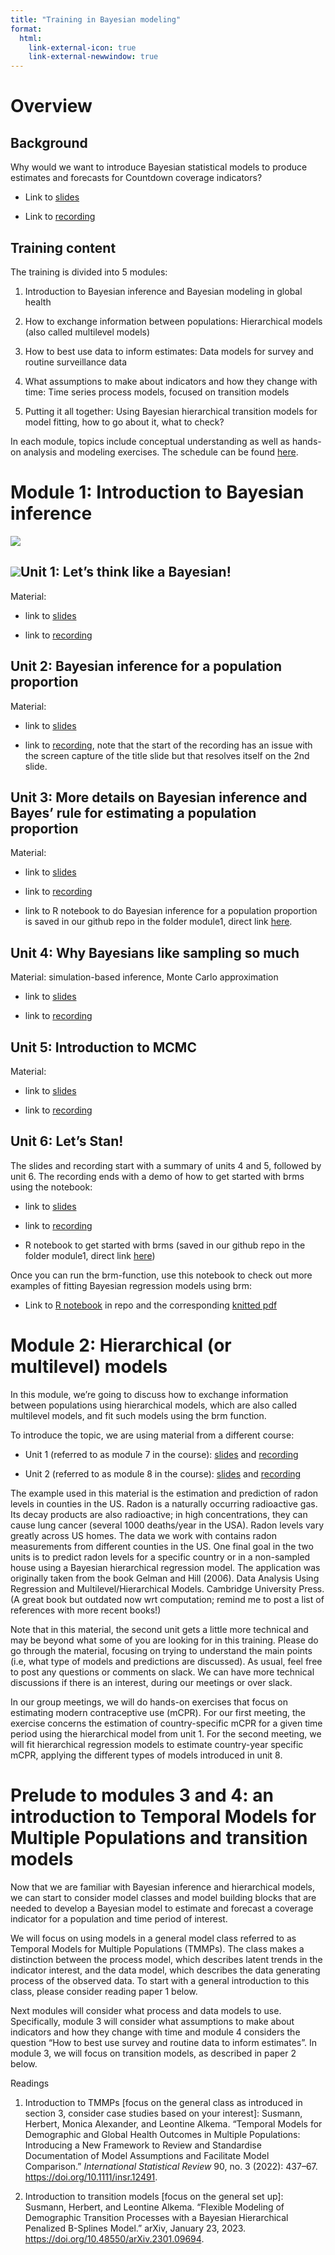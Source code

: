 ```yaml
---
title: "Training in Bayesian modeling"
format:
  html:
    link-external-icon: true
    link-external-newwindow: true
---
```


# Overview

## Background

Why would we want to introduce Bayesian statistical models to produce estimates and forecasts for Countdown coverage indicators?

-   Link to [slides](https://drive.google.com/file/d/1NP_WYZ5ffhWL1b4AY8v0Kd4HFWwMx8_w/view?usp=sharing "Slides 0 intro")

-   Link to [recording](https://drive.google.com/file/d/1XREbv8VWpi_EwR86b_jazfzv0BxsA-e5/view?usp=drive_link "Recoding 0 intro")

## Training content

The training is divided into 5 modules:

1.  Introduction to Bayesian inference and Bayesian modeling in global health

2.  How to exchange information between populations: Hierarchical models (also called multilevel models)

3.  How to best use data to inform estimates: Data models for survey and routine surveillance data  

4.  What assumptions to make about indicators and how they change with time: Time series process models, focused on transition models 

5.  Putting it all together: Using Bayesian hierarchical transition models for model fitting, how to go about it, what to check?

In each module, topics include conceptual understanding as well as hands-on analysis and modeling exercises. The schedule can be found [here](https://docs.google.com/spreadsheets/d/e/2PACX-1vROdU0FX10fhCk6MeEwB6XQ0m4o_HNY4KhQQ7y77XkAnUtfafx-3fiNrO-VZ4VEmMvgldmKYRt6_ye0/pubhtml?gid=1779572550&single=true "Schedule").

# Module 1: Introduction to Bayesian inference

![](images/clipboard-3224793780.png)

## ![](images/clipboard-2503681046.png)Unit 1: Let’s think like a Bayesian!

Material:

-   link to [slides](https://drive.google.com/file/d/1z9NJUKhz69qRXmkAG9oUQwf897amQBMX/view?usp=sharing)

-   link to [recording](https://drive.google.com/file/d/1iCdMeuFPDq-WXhSOat8dH748pndwi9CL/view?usp=sharing)

## Unit 2: Bayesian inference for a population proportion

Material:

-   link to [slides](https://drive.google.com/file/d/1EiTjmIk7b0hTnQuV7Y7BcIr4xGi_nPMG/view?usp=sharing)

-   link to [recording](https://drive.google.com/file/d/13G8Ww5woPQ-vUDsxZyS4psiIGANfOFSL/view?usp=sharing), note that the start of the recording has an issue with the screen capture of the title slide but that resolves itself on the 2nd slide.

## Unit 3: More details on Bayesian inference and Bayes’ rule for estimating a population proportion

Material:

-   link to [slides](https://drive.google.com/file/d/1AcOfCtARyVf11UpO3bAucVHam1tzAEKa/view?usp=sharing)

-   link to [recording](https://drive.google.com/file/d/1iWz9xb3bLm4HK3FQDXJ5UUVNW7tqlhda/view?usp=sharing)

-   link to R notebook to do Bayesian inference for a population proportion is saved in our github repo in the folder module1, direct link [here](https://github.com/AlkemaLab/BayesCoverageTraining/blob/main/module1_intro2bayes/everythingisnormal.Rmd).

## Unit 4: Why Bayesians like sampling so much

Material: simulation-based inference, Monte Carlo approximation

-   link to [slides](https://drive.google.com/file/d/17i2EpJstz3RiotKdiqNtv9EtN-4lOx8I/view?usp=sharing)

-   link to [recording](https://drive.google.com/file/d/1KsYvfjG-sFcVnBoqDhMBi8dZFqUqmzOL/view?usp=sharing)

## Unit 5: Introduction to MCMC

Material:

-   link to [slides](https://drive.google.com/file/d/116QZYxGuqqjy2PuptFHPbUvpLBFVAyJp/view?usp=sharing)

-   link to [recording](https://drive.google.com/file/d/1zndVu8Ax1zpJrFwq61CTOGtIger7QCHt/view?usp=sharing)

## Unit 6: Let's Stan!

The slides and recording start with a summary of units 4 and 5, followed by unit 6. The recording ends with a demo of how to get started with brms using the notebook:

-   link to [slides](https://drive.google.com/file/d/144IS40rfKVEiArZIVZJ8bWyR01pHsb1i/view?usp=sharing)

-   link to [recording](https://drive.google.com/file/d/1EH3j-qUFnmkA-gA008ETax--cYXBb77r/view?usp=sharing)

-   R notebook to get started with brms (saved in our github repo in the folder module1, direct link [here](https://github.com/AlkemaLab/BayesCoverageTraining/blob/main/module1_intro2bayes/brms_gettingstarted.Rmd))

Once you can run the brm-function, use this notebook to check out more examples of fitting Bayesian regression models using brm:

-   Link to [R notebook](https://github.com/AlkemaLab/BayesCoverageTraining/blob/main/module1_intro2bayes/brms_fitregressionmodels.Rmd) in repo and the corresponding [knitted pdf](https://drive.google.com/file/d/1T6Juh2eg3CULtVHnpLzPwoJ7Xu4_1Tkx/view?usp=sharing)

# Module 2: Hierarchical (or multilevel) models

In this module, we're going to discuss how to exchange information between populations using hierarchical models, which are also called multilevel models, and fit such models using the brm function.

To introduce the topic, we are using material from a different course:

-   Unit 1 (referred to as module 7 in the course): [slides](https://umass-my.sharepoint.com/:b:/g/personal/lalkema_umass_edu/ERv8djoD_rdDjCy9a5ayYOQBNDZZt2nBzCCZ2otWzMJgBg?e=d0c2rC) and [recording](https://umass-my.sharepoint.com/:v:/g/personal/lalkema_umass_edu/EYH_zu8bguFNnsMel7NerxIBYwe1geB4bA9_jvviBJs7zw?nav=eyJyZWZlcnJhbEluZm8iOnsicmVmZXJyYWxBcHAiOiJPbmVEcml2ZUZvckJ1c2luZXNzIiwicmVmZXJyYWxBcHBQbGF0Zm9ybSI6IldlYiIsInJlZmVycmFsTW9kZSI6InZpZXciLCJyZWZlcnJhbFZpZXciOiJNeUZpbGVzTGlua0NvcHkifX0&e=UCLcFW)

-   Unit 2 (referred to as module 8 in the course): [slides](https://umass-my.sharepoint.com/:b:/g/personal/lalkema_umass_edu/EboMuHtYaJRAj3mY_jC0_lUBfY0z5jThL6JWKR9kidRO-g?e=FIgXW5) and [recording](https://umass-my.sharepoint.com/:v:/g/personal/lalkema_umass_edu/EcpihxEcPwlCpH0p2GDT2hcBtlntRxc8dtS0FkYlAWbnZA?nav=eyJyZWZlcnJhbEluZm8iOnsicmVmZXJyYWxBcHAiOiJPbmVEcml2ZUZvckJ1c2luZXNzIiwicmVmZXJyYWxBcHBQbGF0Zm9ybSI6IldlYiIsInJlZmVycmFsTW9kZSI6InZpZXciLCJyZWZlcnJhbFZpZXciOiJNeUZpbGVzTGlua0NvcHkifX0&e=Owprd0)

The example used in this material is the estimation and prediction of radon levels in counties in the US. Radon is a naturally occurring radioactive gas. Its decay products are also radioactive; in high concentrations, they can cause lung cancer (several 1000 deaths/year in the USA). Radon levels vary greatly across US homes. The data we work with contains radon measurements from different counties in the US. One final goal in the two units is to predict radon levels for a specific country or in a non-sampled house using a Bayesian hierarchical regression model. The application was originally taken from the book Gelman and Hill (2006). Data Analysis Using Regression and Multilevel/Hierarchical Models. Cambridge University Press.[ ](http://umass.worldcat.org/title/data-analysis-using-regression-and-multilevelhierarchical-models/oclc/67375137&referer=brief_results)(A great book but outdated now wrt computation; remind me to post a list of references with more recent books!)

Note that in this material, the second unit gets a little more technical and may be beyond what some of you are looking for in this training. Please do go through the material, focusing on trying to understand the main points (i.e, what type of models and predictions are discussed). As usual, feel free to post any questions or comments on slack. We can have more technical discussions if there is an interest, during our meetings or over slack.

In our group meetings, we will do hands-on exercises that focus on estimating modern contraceptive use (mCPR). For our first meeting, the exercise concerns the estimation of country-specific mCPR for a given time period using the hierarchical model from unit 1. For the second meeting, we will fit hierarchical regression models to estimate country-year specific mCPR, applying the different types of models introduced in unit 8.

# **Prelude to modules 3 and 4: an introduction to Temporal Models for Multiple Populations** and transition models

Now that we are familiar with Bayesian inference and hierarchical models, we can start to consider model classes and model building blocks that are needed to develop a Bayesian model to estimate and forecast a coverage indicator for a population and time period of interest. 

We will focus on using models in a general model class referred to as Temporal Models for Multiple Populations (TMMPs). The class makes a distinction between the process model, which describes latent trends in the indicator interest, and the data model, which describes the data generating process of the observed data. To start with a general introduction to this class, please consider reading paper 1 below.

Next modules will consider what process and data models to use. Specifically, module 3 will consider what assumptions to make about indicators and how they change with time and module 4 considers the question “How to best use survey and routine data to inform estimates”. In module 3, we will focus on transition models, as described in paper 2 below. 

Readings

1.  Introduction to TMMPs \[focus on the general class as introduced in section 3, consider case studies based on your interest\]: Susmann, Herbert, Monica Alexander, and Leontine Alkema. “Temporal Models for Demographic and Global Health Outcomes in Multiple Populations: Introducing a New Framework to Review and Standardise Documentation of Model Assumptions and Facilitate Model Comparison.” *International Statistical Review* 90, no. 3 (2022): 437–67. <https://doi.org/10.1111/insr.12491>.

2.  Introduction to transition models \[focus on the general set up\]: Susmann, Herbert, and Leontine Alkema. “Flexible Modeling of Demographic Transition Processes with a Bayesian Hierarchical Penalized B-Splines Model.” arXiv, January 23, 2023. <https://doi.org/10.48550/arXiv.2301.09694>.
